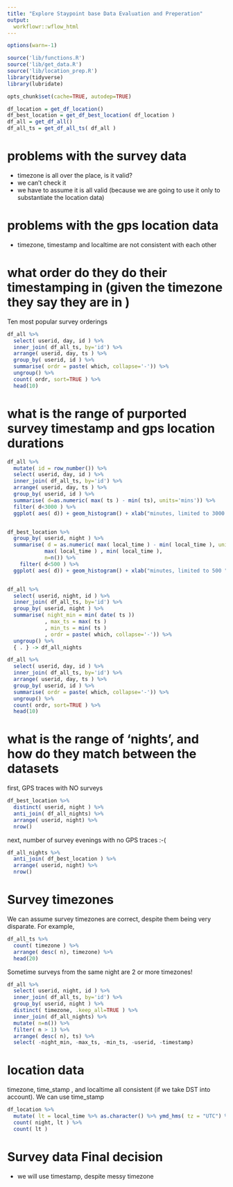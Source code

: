 ```yaml
---
title: "Explore Staypoint base Data Evaluation and Preperation"
output:
  workflowr::wflow_html
---
```



```r
options(warn=-1)

source('lib/functions.R')
source('lib/get_data.R')
source('lib/location_prep.R')
library(tidyverse)
library(lubridate)

opts_chunk$set(cache=TRUE, autodep=TRUE)


```


```r


df_location = get_df_location()
df_best_location = get_df_best_location( df_location )
df_all = get_df_all()
df_all_ts = get_df_all_ts( df_all )


```

# problems with the survey data
  - timezone is all over the place, is it valid?
  - we can't check it
  - we  have to assume it is all valid (because we are going to use it only to substantiate the location data)

# problems with the gps location data
  - timezone, timestamp and localtime are not consistent with each other

# what order do they do their timestamping in (given the timezone they say they are in  )
Ten most popular survey orderings


```r

df_all %>% 
  select( userid, day, id ) %>%
  inner_join( df_all_ts, by='id') %>%
  arrange( userid, day, ts ) %>%
  group_by( userid, id ) %>%
  summarise( ordr = paste( which, collapse='-')) %>%
  ungroup() %>%
  count( ordr, sort=TRUE ) %>% 
  head(10)


```

# what is the range of purported survey timestamp and gps location durations
```r

df_all %>% 
  mutate( id = row_number()) %>%
  select( userid, day, id ) %>%
  inner_join( df_all_ts, by='id') %>%
  arrange( userid, day, ts ) %>%
  group_by( userid, id ) %>%
  summarise( d=as.numeric( max( ts ) - min( ts), units='mins')) %>%
  filter( d<3000 ) %>%
  ggplot( aes( d)) + geom_histogram() + xlab("minutes, limited to 3000 ") + ggtitle( 'Survey duration (max timestamp-min)')


df_best_location %>%
  group_by( userid, night ) %>% 
  summarise( d = as.numeric( max( local_time ) - min( local_time ), units='mins' ),
            max( local_time ) , min( local_time ), 
            n=n()) %>%
    filter( d<500 ) %>%
  ggplot( aes( d)) + geom_histogram() + xlab("minutes, limited to 500 ") + ggtitle( 'GPS duration (max timestamp-min)')


df_all %>% 
  select( userid, night, id ) %>%
  inner_join( df_all_ts, by='id') %>%
  group_by( userid, night ) %>%
  summarise( night_min = min( date( ts ))
            , max_ts = max( ts )
            , min_ts = min( ts )
            , ordr = paste( which, collapse='-')) %>%
  ungroup() %>%
  { . } -> df_all_nights

df_all %>% 
  select( userid, day, id ) %>%
  inner_join( df_all_ts, by='id') %>%
  arrange( userid, day, ts ) %>%
  group_by( userid, id ) %>%
  summarise( ordr = paste( which, collapse='-')) %>%
  ungroup() %>%
  count( ordr, sort=TRUE ) %>% 
  head(10)


```

# what is the range of 'nights', and how do they match between the datasets

first, GPS traces with NO surveys
```r

df_best_location %>%
  distinct( userid, night ) %>%  
  anti_join( df_all_nights) %>%
  arrange( userid, night) %>%
  nrow()

```


next, number of survey evenings with no GPS traces :-(
```r


df_all_nights %>%
  anti_join( df_best_location ) %>%
  arrange( userid, night) %>%
  nrow()

```
# Survey timezones
We can assume survey timezones are correct, despite them being very disparate.  For example, 

```r

df_all_ts %>%
  count( timezone ) %>%
  arrange( desc( n), timezone) %>%
  head(20)

```

Sometime surveys from the same night are 2 or more timezones!


```r

df_all %>% 
  select( userid, night, id ) %>%
  inner_join( df_all_ts, by='id') %>%
  group_by( userid, night ) %>%
  distinct( timezone, .keep_all=TRUE ) %>%
  inner_join( df_all_nights) %>%
  mutate( n=n()) %>%
  filter( n > 1) %>%
  arrange( desc( n), ts) %>%
  select( -night_min, -max_ts, -min_ts, -userid, -timestamp) 

```


# location data
timezone, time_stamp , and localtime all consistent (if we take DST into account).  We can use time_stamp


```r

df_location %>%
  mutate( lt = local_time %>% as.character() %>% ymd_hms( tz = "UTC") %>% seconds() - timestamp- timezone) %>% 
  count( night, lt ) %>%
  count( lt )


```

# Survey data Final decision
- we will use timestamp, despite messy timezone



